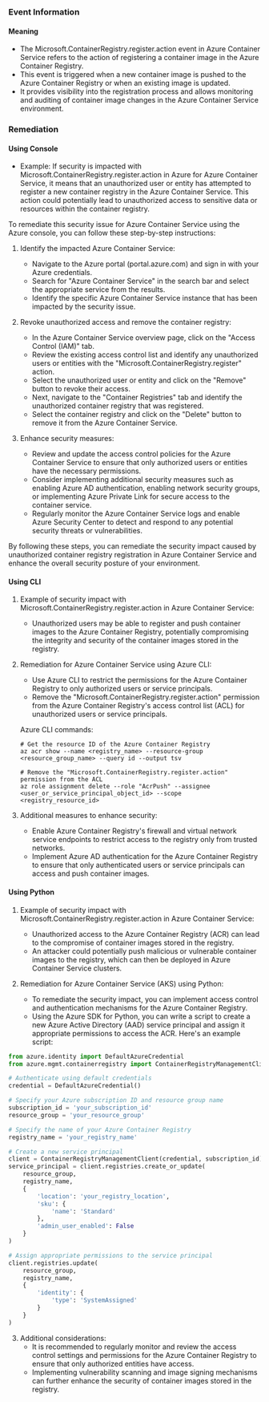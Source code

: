 
### Event Information

#### Meaning

- The Microsoft.ContainerRegistry.register.action event in Azure Container Service refers to the action of registering a container image in the Azure Container Registry.
- This event is triggered when a new container image is pushed to the Azure Container Registry or when an existing image is updated.
- It provides visibility into the registration process and allows monitoring and auditing of container image changes in the Azure Container Service environment.

### Remediation

#### Using Console

- Example: If security is impacted with Microsoft.ContainerRegistry.register.action in Azure for Azure Container Service, it means that an unauthorized user or entity has attempted to register a new container registry in the Azure Container Service. This action could potentially lead to unauthorized access to sensitive data or resources within the container registry.

To remediate this security issue for Azure Container Service using the Azure console, you can follow these step-by-step instructions:

1. Identify the impacted Azure Container Service: 
   - Navigate to the Azure portal (portal.azure.com) and sign in with your Azure credentials.
   - Search for "Azure Container Service" in the search bar and select the appropriate service from the results.
   - Identify the specific Azure Container Service instance that has been impacted by the security issue.

2. Revoke unauthorized access and remove the container registry:
   - In the Azure Container Service overview page, click on the "Access Control (IAM)" tab.
   - Review the existing access control list and identify any unauthorized users or entities with the "Microsoft.ContainerRegistry.register" action.
   - Select the unauthorized user or entity and click on the "Remove" button to revoke their access.
   - Next, navigate to the "Container Registries" tab and identify the unauthorized container registry that was registered.
   - Select the container registry and click on the "Delete" button to remove it from the Azure Container Service.

3. Enhance security measures:
   - Review and update the access control policies for the Azure Container Service to ensure that only authorized users or entities have the necessary permissions.
   - Consider implementing additional security measures such as enabling Azure AD authentication, enabling network security groups, or implementing Azure Private Link for secure access to the container service.
   - Regularly monitor the Azure Container Service logs and enable Azure Security Center to detect and respond to any potential security threats or vulnerabilities.

By following these steps, you can remediate the security impact caused by unauthorized container registry registration in Azure Container Service and enhance the overall security posture of your environment.

#### Using CLI

1. Example of security impact with Microsoft.ContainerRegistry.register.action in Azure Container Service:
   - Unauthorized users may be able to register and push container images to the Azure Container Registry, potentially compromising the integrity and security of the container images stored in the registry.

2. Remediation for Azure Container Service using Azure CLI:
   - Use Azure CLI to restrict the permissions for the Azure Container Registry to only authorized users or service principals.
   - Remove the "Microsoft.ContainerRegistry.register.action" permission from the Azure Container Registry's access control list (ACL) for unauthorized users or service principals.

   Azure CLI commands:
   ```
   # Get the resource ID of the Azure Container Registry
   az acr show --name <registry_name> --resource-group <resource_group_name> --query id --output tsv

   # Remove the "Microsoft.ContainerRegistry.register.action" permission from the ACL
   az role assignment delete --role "AcrPush" --assignee <user_or_service_principal_object_id> --scope <registry_resource_id>
   ```

3. Additional measures to enhance security:
   - Enable Azure Container Registry's firewall and virtual network service endpoints to restrict access to the registry only from trusted networks.
   - Implement Azure AD authentication for the Azure Container Registry to ensure that only authenticated users or service principals can access and push container images.

#### Using Python

1. Example of security impact with Microsoft.ContainerRegistry.register.action in Azure Container Service:
   - Unauthorized access to the Azure Container Registry (ACR) can lead to the compromise of container images stored in the registry.
   - An attacker could potentially push malicious or vulnerable container images to the registry, which can then be deployed in Azure Container Service clusters.

2. Remediation for Azure Container Service (AKS) using Python:
   - To remediate the security impact, you can implement access control and authentication mechanisms for the Azure Container Registry.
   - Using the Azure SDK for Python, you can write a script to create a new Azure Active Directory (AAD) service principal and assign it appropriate permissions to access the ACR. Here's an example script:

```python
from azure.identity import DefaultAzureCredential
from azure.mgmt.containerregistry import ContainerRegistryManagementClient

# Authenticate using default credentials
credential = DefaultAzureCredential()

# Specify your Azure subscription ID and resource group name
subscription_id = 'your_subscription_id'
resource_group = 'your_resource_group'

# Specify the name of your Azure Container Registry
registry_name = 'your_registry_name'

# Create a new service principal
client = ContainerRegistryManagementClient(credential, subscription_id)
service_principal = client.registries.create_or_update(
    resource_group,
    registry_name,
    {
        'location': 'your_registry_location',
        'sku': {
            'name': 'Standard'
        },
        'admin_user_enabled': False
    }
)

# Assign appropriate permissions to the service principal
client.registries.update(
    resource_group,
    registry_name,
    {
        'identity': {
            'type': 'SystemAssigned'
        }
    }
)
```

3. Additional considerations:
   - It is recommended to regularly monitor and review the access control settings and permissions for the Azure Container Registry to ensure that only authorized entities have access.
   - Implementing vulnerability scanning and image signing mechanisms can further enhance the security of container images stored in the registry.

